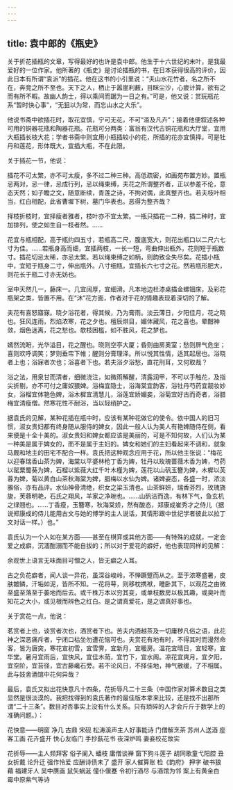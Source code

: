 ```yaml
---
---
---
```

title: 袁中郎的《瓶史》
---



关于折花插瓶的文章，写得最好的也许是袁中郎。他生于十六世纪的末叶，是我最爱好的一位作家。他所著的《瓶史》是讨论插瓶的书，在日本获得很高的评价，因此日本有所谓“袁派”的插花。他在这书的小引里说：“夫山水花竹者，名之所不在，奔竞之所不至也。天下之人，栖止于嚣崖利薮，目眯尘沙，心疲计算，欲有之而有所不暇。故幽人韵士，得以乘间而踞为一日之有。”可是，他又说：赏玩瓶花系“暂时快心事”，“无狙以为常，而忘山水之大乐”。

他说书斋中欲插花时，取花宜慎，宁可无花，不可“滥及凡卉”；接着他便叙述各种可用的铜器花瓶和陶器花瓶。花瓶可分两类：富翁有汉代古铜花瓶和大厅堂，宜用大瓶插长枝大花；学者书斋中则宜用小瓶插较小的花，所插的花亦宜慎择。可是牡丹和莲花，形体既大，宜插大瓶，不在此限。

关于插花一节，他说：

插花不可太繁，亦不可太瘦，多不过二种三种。高低疏密，如画苑布置方妙。置瓶忌两对，忌一律，忌成行列，忌以绳束缚，夫花之所谓整齐者，正以参差不伦，意态天然；如子瞻之文，随意断续，青莲之诗，不拘对偶，此真整齐也。若夫枝叶相当，红白相配，此省曹墀下树，墓门华表也。恶得为整齐哉？

择枝折枝时，宜择瘦者雅者，枝叶亦不宜太繁。一瓶只插花一二种，插二种时，宜加排列，使之如生自一枝者然。……

花宜与瓶相配，高于瓶约四五寸，若瓶高二尺，腹底宽大，则花出瓶口以二尺六七寸为佳。……若瓶身高而细，宜插两枝，一长一短，弯曲伸出瓶外，花则短于瓶数寸。插花切忌太稀，亦忌太繁。若以绳束缚之如柄，则韵致全失尽矣。花插小瓶中，宜短于瓶身二寸，伸出瓶外。八寸细瓶，宜插长六七寸之花。然若瓶形肥大，则花长于瓶二寸亦无妨也。

室中天然几一，藤床一。几宜阔厚，宜细滑。凡本地边栏漆桌描金螺钿床，及彩花瓶架之类，皆置不用。在“沐”花方面，作者对于花的情趣表现着深切的了解。

夫花有喜怒寤寐。晓夕浴花者，得其候，乃为膏雨。淡云薄日，夕阳佳月，花之晓也。狂风连雨，烈焰浓寒，花之夕也。檀辰烘目，媚体藏风，花之喜也。晕酣神敛，烟色迷离，花之愁也。欹枝困槛，如不胜风，花之梦也。

嫣然流盼，光华溢目，花之醒也。晓则空亭大厦；昏则曲房奥室；愁则屏气危坐；喜则欢呼调笑；梦则垂帘下帷；醒则分膏理泽。所以悦其性情，适其起居也。浴晓者上也；浴寐者次也；浴喜者下也。若夫浴夕浴愁，直花刑耳，又何取哉？

浴之法，用泉甘而清者，细微浇注，如微雨解醒，清露润甲，不可以手触花，及指尖折剔，亦不可付之庸奴猥婢。浴梅宜隐士，浴海棠宜韵客，浴牡丹芍药宜靓妆妙女，浴榴宜体艳色婢，浴木樨宜清慧儿，浴莲宜娇媚妾，浴菊宜好古而奇者，浴腊梅宜清瘦僧。然寒花性不耐浴，当以轻绡护之。

据袁氏的见解，某种花插在瓶中时，应该有某种花做它的使令。依中国人的旧习惯，淑女贵妇都有终身随从服侍的婢女，因此一般人认为美人有艳婢随侍在侧，看来便是十全十美的。淑女贵妇和婢女都应该是美丽的，可是不知何故，人们认为某一种美是属于婢女的，而不是属于主妇的。婢女和她们的主妇看起来不调和，就象马厩和地主的田宅不配合一样。袁氏把这种观念应用于花，所以他主张说：“梅花以迎春瑞香山茶为婢，海棠以平婆林枪丁香为婢，牡丹以玫瑰蔷薇木香为婢，芍药以罂粟蜀葵为婢，石榴以紫薇大红千叶木槿为婢，莲花以山矾玉簪为婢，木樨以芙蓉为婢，菊以黄白山茶秋海棠为婢，腊梅以水仙为婢。诸婢姿态，各盛一时，浓淡雅俗，亦有品评。水仙神骨清绝，织女之梁玉清也。山茶鲜妍，瑞香芬烈，玫瑰旖旎，芙蓉明艳，石氏之翔风，羊家之净琬也。……山矾洁而逸，有林下气，鱼玄机之绿翘也。……丁香瘦，玉簪寒，秋海棠娇，然有酸态，郑康成崔秀才之侍儿（据说郑康成的侍儿能用古文与她的博学的主人说话，其情形跟中世纪学者彼此以拉丁文对话一样。）也。”

袁氏认为一个人如在某方面——甚至在棋弈或其他方面——有特殊的成就，一定会爱之成癖，沉湎酣溺而不能自拔的；所以对于爱花的癖好，他也表现同样的见解：

余观世上语言无味面目可憎之人，皆无癖之人耳。

古之负花癖者，闻人谈一异花，虽深谷峻岭，不惮蹶躄而从之。至于浓寒盛暑，皮肤皴鳞，汗垢如泥，皆所不知。一花将萼，则移枕携袱，睡卧其下，以观花之由微至盛至落至于萎地而后去。或千株万本以穷其变，或单枝数房以极其趣，或臭叶而知花之大小，或见根而辨色之红白。是之谓真爱花，是之谓真好事也。

关于赏花一点，他说：

茗赏者上也，谈赏者次也，酒赏者下也。苦夫内酒越茶及一切庸秽凡俗之语，此花神之深恶痛斥者，宁闭口枯坐勿遭花恼可也。夫赏花有地有时，不得其时而漫然命客，皆为唐突，寒花宣初雪，宜雪霁，宜新月，宜暖房。温花宜晴日，宜轻寒，宜华堂。暑月宜雨后，宜快风，宜佳木荫，宜竹下，宜水阁。凉花宜爽月，宜夕阳，宜空阶，宜苔径，宜古藤巉石旁。若不论风日，不择佳地，神气散缓，了不相属。此与妓舍酒馆中花何异哉？

最后，袁氏又拟出花快意凡十四条，花折辱凡二十三条（中国作家对算术数目之类显然是很淡漠的。我把找得到的袁氏著作的最佳版本拿来比较，还是找不出那所谓“二十三条”。数目对否事实上没有什么关系。只有琐碎的人才会斤斤于数学上的准确问题。）：

花快意——明窗 净几 古鼎 宋砚 松涛溪声主人好事能诗 门僧解烹茶 苏州人送酒 座客工画 花卉盛开 快心友临门 手抄蓺花书 夜深炉鸣 妻妾校花故实

花折辱——主人频拜客 俗子阑入 蟠枝 庸僧谈禅 窗下狗斗莲子 胡同歌童弋阳腔 丑女折戴 论升迁 强作怜爱 应酬诗债未了 盛开 家人催算账 检《韵府》 押字 破书狼藉 福建牙人 吴中赝画 鼠矢蜗涎 僮仆偃蹇 令初行酒尽 与酒馆为邻 案上有黄金白 霉中原紫气等诗